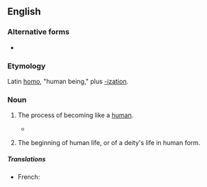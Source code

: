 ==English==

===Alternative forms===
* {{l|en|hominisation}}

===Etymology===
Latin [[homo]], "human being," plus [[-ization]].

===Noun===
{{en-noun|-|s}}

# {{lb|en|paleontology}} The process of becoming like a [[human]].
#* {{quote-book|1=en|year=1981|author=William Irwin Thompson|authorlink=William Irwin Thompson|title=The Time Falling Bodies Take to Light:Mythology, Sexuality and the Origins of Culture|page=8|text=The professional way to begin a study of the origins of human culture is to begin at the beginning with a discussion of '''hominization'''.}}
# {{lb|en|theology}} The beginning of human life, or of a deity's life in human form.

=====Translations=====
{{trans-top|The process of becoming like a human.}}
* French: {{t+|fr|hominisation|f}}
{{trans-bottom}}